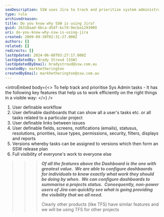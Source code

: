 ```yaml
---
seoDescription: SSW uses Jira to track and prioritize system administration tasks with customizable workflows, dashboards, and links for efficient task management.
type: rule
archivedreason:
title: Do you know why SSW is using Jira?
guid: 26318aad-6bca-45df-bc7d-9ecba1293909
uri: do-you-know-why-ssw-is-using-jira
created: 2009-09-30T02:31:27.000Z
authors: []
related: []
redirects: []
lastUpdated: 2024-06-08T03:27:17.000Z
lastUpdatedBy: Brady Stroud [SSW]
lastUpdatedByEmail: bradystroud@ssw.com.au
createdBy: markhetherington
createdByEmail: markhetherington@ssw.com.au
---
```


<introEmbed
  body={<>
To help track and prioritise Sys Admin tasks - It has the following key features that help us to work efficiently on the right things in a visible way:
  </>}
/>
1. User definable workflow
2. User definable dashboards that can show all a user's tasks etc. or all tasks related to a particular project
3. User definable links between issues
4. User definable fields, screens, notifications (emails), statusus, resolutions, priorities, issue types, permissions, security, filters, displays and reports
5. Versions whereby tasks can be assigned to versions which then form an SSW release plan
6. Full visibility of everyone's work to everyone else

> > > **_Of all the features above the Dashboard is the one with greatest value.  We are able to configure dashbaords for individuals to know exactly what work they should be doing by when.  We can configure dashboards to summarise a projects status.  Consequently, non-power users of Jira can quicklty see what is going providing the visibility that we all need._**
> > >
> > > Clearly other products (like TFS) have similar features and we will be using TFS for other projects
